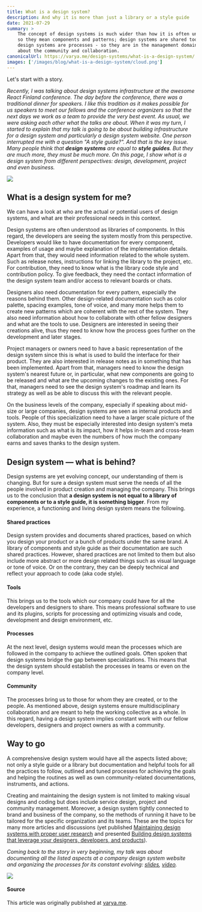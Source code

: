 ```yaml
---
title: What is a design system?
description: And why it is more than just a library or a style guide
date: 2021-07-29
summary: >
    The concept of design systems is much wider than how it is often understood. Design systems are shared practices -
    so they mean components and patterns; design systems are shared tools - so they mean automations and optimizations;
    design systems are processes - so they are in the management domain; and design systems are people - so they are
    about the community and collaboration.
canonicalUrl: https://varya.me/design-systems/what-is-a-design-system/
images: ['/images/blog/what-is-a-design-system/cloud.png']
---
```


Let's start with a story.

<i>

Recently, I was talking about design systems infrastructure at the awesome React Finland conference. The day before the
conference, there was a traditional dinner for speakers. I like this tradition as it makes possible for us speakers to
meet our fellows and the conference organizers so that the next days we work as a team to provide the very best event. As
usual, we were asking each other what the talks are about. When it was my turn, I started to explain that my talk is
going to be about building infrastructure for a design system and particularly a design system website. One person
interrupted me with a question "A style guide?". And that is the key issue. Many people think that **design systems**
are
equal to **style guides**. But they are much more, they must be much more. On this page, I show what is a design system from
different perspectives: design, development, project and even business.

</i>

![](/images/blog/what-is-a-design-system/figure11.png)

## What is a design system for me?

We can have a look at who are the actual or potential users of design systems, and what are their professional needs in
this context.

Design systems are often understood as libraries of components. In this regard, the developers are seeing the system
mostly from this perspective. Developers would like to have documentation for every component, examples of usage and
maybe explanation of the implementation details. Apart from that, they would need information related to the whole
system. Such as release notes, instructions for linking the library to the project, etc. For contribution, they need to
know what is the library code style and contribution policy. To give feedback, they need the contact information of the design system team and/or access to relevant boards or chats.

Designers also need documentation for every pattern, especially the reasons behind them. Other design-related
documentation such as color palette, spacing examples, tone of voice, and many more helps them to create new patterns
which are coherent with the rest of the system. They also need information about how to collaborate with other fellow
designers and what are the tools to use. Designers are interested in seeing their creations alive, thus they
need to know how the process goes further on the development and later stages.

Project managers or owners need to have a basic representation of the design system since this is what is used to build the
interface for their product. They are also interested in release notes as in something that has been implemented. Apart from that, managers need to know the design system's nearest future or, in particular, what new components are going to be
released and what are the upcoming changes to the existing ones. For that, managers need to see the design system's
roadmap and learn its strategy as well as be able to discuss this with the relevant people.

On the business levels of the company, especially if speaking about mid-size or large companies, design systems are seen
as internal products and tools. People of this specialization need to have a larger scale picture of the system.
Also, they must be especially interested into design system's meta information such as what is its impact, how it helps
in-team and cross-team collaboration and maybe even the numbers of how much the company earns and saves thanks to the
design system.

## Design system — what is behind?

Design systems are yet evolving concept, our understanding of them is changing. But for sure a design system must serve the
needs of all the people involved in product creation and managing the company. This brings us to the conclusion that **a design
system is not equal to a library of components or to a style guide, it is something bigger**. From my experience, a
functioning and living design system means the following.

#### Shared practices

Design system provides and documents shared practices, based on which you design your product or a bunch of products under
the same brand. A library of components and style guide as their documentation are such shared practices. However,
shared practices are not limited to them but also include more abstract or more design related things such as visual
language or tone of voice. Or on the contrary, they can be deeply technical and reflect your approach to code (aka code
style).

#### Tools

This brings us to the tools which our company could have for all the developers and designers to share. This means
professional software to use and its plugins, scripts for processing and optimizing visuals and code, development and
design environment, etc.

#### Processes

At the next level, design systems would mean the processes which are followed in the company to achieve the outlined
goals. Often spoken that design systems bridge the gap between specializations. This means that the design system should
establish the processes in teams or even on the company level.

#### Community

The processes bring us to those for whom they are created, or to the people. As mentioned above, design systems ensure multidisciplinary collaboration and are meant to help the working collective as a whole. In this regard, having a design
system implies constant work with our fellow developers, designers and project owners as with a community.

## Way to go

A comprehensive design system would have all the aspects listed above; not only a style guide or a library but
documentation and helpful tools for all the practices to follow, outlined and tuned processes for achieving the goals and
helping the routines as well as own community-related documentations, instruments, and actions.

Creating and maintaining the design system is not limited to making visual designs and coding but does include service
design, project and community management. Moreover, a design system tightly connected to brand and business of the company, so the
methods of running it have to be tailored for the specific organization and its teams. These are the topics for
many more articles and discussions (yet published [Maintaining design systems with proper user
research](https://medium.com/elisa-design/maintaining-design-systems-with-user-research-3ba5feafc336) and presented
[Building design systems that leverage your designers, developers, and
products](http://varya.me/design-systems-thinking/)).

<i>

Coming back to the story in very beginning, my talk was about documenting all the listed aspects at a company design
system website and organizing the processes for its constant evolving: [slides](https://varya.me/react-finland-2019/),
[video](https://youtu.be/gDkUpx0dVc0?t=9993).

</i>

![](/images/blog/what-is-a-design-system/ds-infrastructure.png)

#### Source

This article was originally published at [varya.me](https://varya.me/design-systems/what-is-a-design-system/).